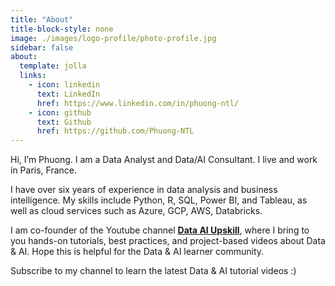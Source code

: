 ```yaml
---
title: "About"
title-block-style: none
image: ./images/logo-profile/photo-profile.jpg
sidebar: false
about:
  template: jolla
  links:
    - icon: linkedin
      text: LinkedIn
      href: https://www.linkedin.com/in/phuong-ntl/
    - icon: github
      text: Github
      href: https://github.com/Phuong-NTL
---
```


Hi, I'm Phuong. I am a Data Analyst and Data/AI Consultant. I live and work in Paris, France.

I have over six years of experience in data analysis and business intelligence. My skills include Python, R, SQL, Power BI, and Tableau, as well as cloud services such as Azure, GCP, AWS, Databricks.

I am co-founder of the Youtube channel **[Data AI Upskill](https://www.youtube.com/@DataAIUpskill)**, where I bring to you hands-on tutorials, best practices, and project-based videos about Data & AI. Hope this is helpful for the Data & AI learner community. 

Subscribe to my channel to learn the latest Data & AI tutorial videos :) 
